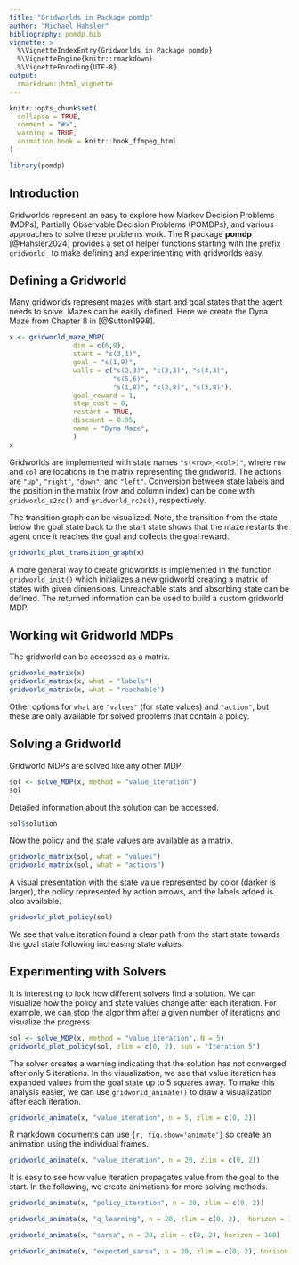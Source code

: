 ```yaml
---
title: "Gridworlds in Package pomdp"
author: "Michael Hahsler"
bibliography: pomdp.bib
vignette: >
  %\VignetteIndexEntry{Gridworlds in Package pomdp}
  %\VignetteEngine{knitr::rmarkdown}
  %\VignetteEncoding{UTF-8}
output:
  rmarkdown::html_vignette
---
```


```r
knitr::opts_chunk$set(
  collapse = TRUE,
  comment = "#>",
  warning = TRUE,
  animation.hook = knitr::hook_ffmpeg_html
)
```

```r
library(pomdp)
```

## Introduction 

Gridworlds represent an easy to explore how Markov Decision Problems (MDPs),
Partially Observable Decision Problems (POMDPs), and various approaches to solve these problems
work. The R package **pomdp** [@Hahsler2024] provides a set of helper functions starting with the 
prefix `gridworld_`
to make defining and experimenting with gridworlds easy. 

## Defining a Gridworld

Many gridworlds represent mazes with start and goal states that the agent needs to solve.
Mazes can be easily defined. Here we create the Dyna Maze from Chapter 8 in [@Sutton1998].

```r
x <- gridworld_maze_MDP(
                dim = c(6,9),
                start = "s(3,1)",
                goal = "s(1,9)",
                walls = c("s(2,3)", "s(3,3)", "s(4,3)",
                          "s(5,6)",
                          "s(1,8)", "s(2,8)", "s(3,8)"),
                goal_reward = 1,
                step_cost = 0,
                restart = TRUE,
                discount = 0.95,
                name = "Dyna Maze",
                )
x
```

Gridworlds are implemented with state names `"s(<row>,<col>)"`, where
`row` and `col` are locations in the matrix representing the gridworld.
The actions are `"up"`, `"right"`,  `"down"`, and  `"left"`.
Conversion between state labels and the position in the matrix (row and column 
index) can be done with `gridworld_s2rc()` and `gridworld_rc2s()`, respectively.

The transition graph can be visualized. Note, the transition from the state below the
goal state back to the start state shows that the maze restarts the agent once it reaches
the goal and collects the goal reward.

```r
gridworld_plot_transition_graph(x)
```

A more general way to create gridworlds is implemented in the function
`gridworld_init()` which initializes a new gridworld creating a matrix of states 
with given dimensions. Unreachable stats and absorbing state can be defined. 
The returned information can be used to build a custom gridworld MDP.

## Working wit Gridworld MDPs

The gridworld can be accessed as a matrix.

```r
gridworld_matrix(x)
gridworld_matrix(x, what = "labels")
gridworld_matrix(x, what = "reachable")
```

Other options for `what` are `"values"` (for state values) and `"action"`, but these are only 
available for solved problems that contain a policy.

## Solving a Gridworld

Gridworld MDPs are solved like any other MDP.

```r
sol <- solve_MDP(x, method = "value_iteration")
sol
```

Detailed information about the solution can be accessed.

```r
sol$solution
```

Now the policy and the state values are available as a matrix.

```r
gridworld_matrix(sol, what = "values")
gridworld_matrix(sol, what = "actions")
```

A visual presentation with the state value represented by color (darker is larger),
the policy represented by action arrows, and the labels added is also available.

```r
gridworld_plot_policy(sol)
```

We see that value iteration found a clear path from the start state towards the goal state following
increasing state values. 

## Experimenting with Solvers

It is interesting to look how different solvers find a solution. We can visualize how the policy and 
state values change after each iteration. For example, we can stop the algorithm after
a given number of iterations and visualize the progress.

```r
sol <- solve_MDP(x, method = "value_iteration", N = 5)
gridworld_plot_policy(sol, zlim = c(0, 2), sub = "Iteration 5")
```
The solver creates a warning indicating that the solution has not converged after only
5 iterations. In the visualization, we see that value iteration has expanded values from the 
goal state up to 5 squares away. To make this analysis easier, we can use 
`gridworld_animate()` to draw a visualization after each iteration.

```r
gridworld_animate(x, "value_iteration", n = 5, zlim = c(0, 2))
```
R markdown documents can use `{r, fig.show='animate'}` so create an animation using 
the individual frames.

```r
gridworld_animate(x, "value_iteration", n = 20, zlim = c(0, 2))
```

It is easy to see how value iteration propagates value from the goal to the start.
In the following, we create animations for more solving methods.


```r
gridworld_animate(x, "policy_iteration", n = 20, zlim = c(0, 2))
```

```r
gridworld_animate(x, "q_learning", n = 20, zlim = c(0, 2),  horizon = 100)
```

```r
gridworld_animate(x, "sarsa", n = 20, zlim = c(0, 2), horizon = 100)
```

```r
gridworld_animate(x, "expected_sarsa", n = 20, zlim = c(0, 2), horizon = 100, alpha = 1)
```